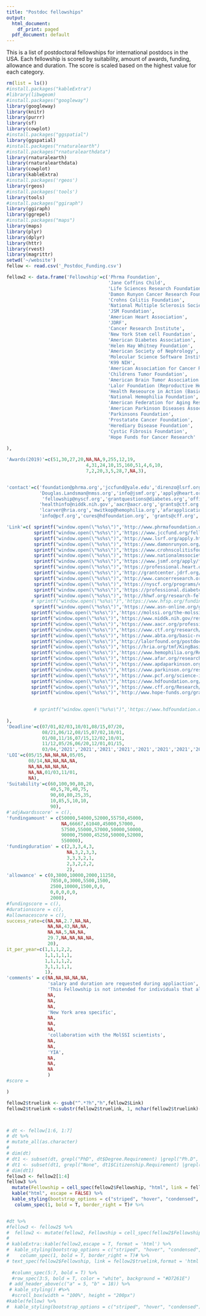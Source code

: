```yaml
---
title: "Postdoc fellowships"
output:
  html_document:
    df_print: paged
  pdf_document: default
---
```


This is a list of postdoctoral fellowships for international postdocs in the USA. Each fellowship is scored by suitability, amount of awards, funding, allowance and duration. The score is scaled based on the highest value for each category.


```r
rm(list = ls())
#install.packages("kableExtra")
#library(libwgeom)
#install.packages("googleway")
library(googleway)
library(knitr)
library(purrr)
library(sf)
library(cowplot)
#install.packages("ggspatial")
library(ggspatial)
#install.packages("rnaturalearth")
#install.packages("rnaturalearthdata")
library(rnaturalearth)
library(rnaturalearthdata)
library(cowplot)
library(kableExtra)
#install.packages('rgeos')
library(rgeos)
#install.packages('tools')
library(tools)
#install.packages("ggiraph")
library(ggiraph)
library(ggrepel)
#install.packages("maps")
library(maps)
library(plyr)
library(dplyr)
library(httr)
library(rvest)
library(magrittr)
setwd('~/website')
fellow <- read.csv('_Postdoc_Funding.csv')

fellow2 <- data.frame('Fellowship'=c('Phrma Foundation',
                                     'Jane Coffins Child',
                                     'Life Sciences Research Foundation',
                                     'Damon Runyon Cancer Research Foundation',
                                     'Crohns Colitis Foundation',
                                     'National Multiple Sclerosis Society',
                                     'JSM Foundation',
                                     'American Heart Association',
                                     'JDRF',
                                     'Cancer Research Institute',
                                     'New York Stem cell Foundation',
                                     'American Diabetes Association',
                                     'Helen Hay Whitney Foundation',
                                     'American Society of Nephrology',
                                     'Molecular Science Software Institute',
                                     'K99 NIH',
                                     'American Association for Cancer Research',
                                     'Childrens Tumor Foundation',
                                     'American Brain Tumor Association',
                                     'Lalor Foundation (Reproductive Health)',
                                     'Health Reseource in Action (Basic Science)',
                                     'National Hemophilia Foundation',
                                     'American Federation for Aging Research',
                                     'American Parkinson Diseases Association',
                                     'Parkinsons Foundation',
                                     'Prostatate Cancer Foundation',
                                     'Herediary Disease Foundation',
                                     'Cystic Fibrosis Foundation',
                                     'Hope Funds for Cancer Research'
  
),

'Awards(2019)'=c(51,30,27,20,NA,NA,9,255,12,19,
                             4,31,24,10,15,160,51,4,6,10,
                             7,2,20,3,5,28,7,NA,3),


'contact'=c('foundation@phrma.org','jccfund@yale.edu','direnzo@lsrf.org','awards@damonrunyon.org','grant@crohnscolitisfoundation.org',
            'Douglas.Landsman@nmss.org','info@jsmf.org','apply@heart.org','preawardsupport@jdrf.org','grants@cancerresearch.org',
             'fellowship@nyscf.org','grantquestions@diabetes.org','office@hhwf.org','grants@asn-online.org','info@molssi.org',
            'healthinfo@niddk.nih.gov','aacr@aacr.org','grants@ctf.org','info@abta.org','fellowshipmanager@gmafoundations.com',
            'lcarver@hria.org','mwitkop@hemophilia.org','afarapplication@afar.org','hgray@apdaparkinson.org','grants@parkinson.org',
            'info@pcf.org','cures@hdfoundation.org', 'grants@cff.org','grants@hope-funds.org'),

'Link'=c( sprintf("window.open(\"%s%s\")",'http://www.phrmafoundation.org/2018-awards/post-doctoral-fellowships', as.character('/')),
          sprintf("window.open(\"%s%s\")",'https://www.jccfund.org/fellowship-information', as.character('/')),
          sprintf("window.open(\"%s%s\")",'http://www.lsrf.org/apply.htm', as.character('l')),
          sprintf("window.open(\"%s%s\")",'https://www.damonrunyon.org/for-scientists/award-programs', as.character('/')),
          sprintf("window.open(\"%s%s\")",'https://www.crohnscolitisfoundation.org/research/grants-fellowships/research-fellowship-awards', as.character('/')),
          sprintf("window.open(\"%s%s\")",'https://www.nationalmssociety.org/For-Professionals/Researchers/Society-Funding/Training-Grants-and-Fellowships/Postdoctoral-Fellowships', as.character('/')),
          sprintf("window.open(\"%s%s\")",'https://www.jsmf.org/apply/fellowship', as.character('/')),
          sprintf("window.open(\"%s%s\")",'https://professional.heart.org/professional/ResearchPrograms/ApplicationInformation/UCM_443314_Postdoctoral-Fellowship.jsp', as.character('/')),
          sprintf("window.open(\"%s%s\")",'http://grantcenter.jdrf.org/rfa/postdoctoral-fellowships', as.character('/')),
          sprintf("window.open(\"%s%s\")",'http://www.cancerresearch.org/scientists/fellowships-grants/post-doctoral-fellows', as.character('/')),
          sprintf("window.open(\"%s%s\")",'https://nyscf.org/programs/extramural-grants/applicants/fellowship-awards', as.character('/')),
          sprintf("window.open(\"%s%s\")",'https://professional.diabetes.org/meetings/core-program', as.character('/')),
          sprintf("window.open(\"%s%s\")",'http://hhwf.org/research-fellowship', as.character('/')),
         # sprintf("window.open(\"%s%s\")",'https://www.hfsp.org/funding/hfsp-funding/postdoctoral-fellowships', as.character('/')) canada
          sprintf("window.open(\"%s%s\")",'https://www.asn-online.org/grants/fellowships', as.character('/')),
         sprintf("window.open(\"%s%s\")",'https://molssi.org/the-molssi-software-fellowship-program', as.character('/')),
         sprintf("window.open(\"%s%s\")",'https://www.niddk.nih.gov/research-funding/process/apply/funding-mechanisms/k-awards/k99-r00', as.character('/')),
         sprintf("window.open(\"%s%s\")",'https://www.aacr.org/professionals/research-funding/postdoctoral-and-clinical-research-fellow-grant-recipients', as.character('/')),
         sprintf("window.open(\"%s%s\")",'https://www.ctf.org/research/young-investigator-award-yia', as.character('/')),
         sprintf("window.open(\"%s%s\")",'https://www.abta.org/basic-research-fellowships', as.character('/')),
         sprintf("window.open(\"%s%s\")",'http://lalorfound.org/postdoctoral-fellowship-program', as.character('/')),
         sprintf("window.open(\"%s%s\")",'https://hria.org/tmf/KingBasic', as.character('/')),
         sprintf("window.open(\"%s%s\")",'https://www.hemophilia.org/Researchers-Healthcare-Providers/Research-Grant-Programs/Judith-Graham-Pool-Postdoctoral-Research-Fellowships', as.character('/')),
         sprintf("window.open(\"%s%s\")",'https://www.afar.org/research/funding/glenn-postdoc', as.character('/')),
         sprintf("window.open(\"%s%s\")",'https://www.apdaparkinson.org/research/research-opportunities/postdoctoral-research-fellowships', as.character('/')),
         sprintf("window.open(\"%s%s\")",'https://www.parkinson.org/research/information-for-researchers/early-career-fellowships/postdoctoral?_ga=2.7636154.908996889.1586645682-304117135.1586645682', as.character('/')),
         sprintf("window.open(\"%s%s\")",'https://www.pcf.org/science-impact/the-work-we-fund/young-investigator-awards', as.character('/')),
         sprintf("window.open(\"%s%s\")",'https://www.hdfoundation.org/funding-the-future-2', as.character('/')),
         sprintf("window.open(\"%s%s\")",'https://www.cff.org/Research/Researcher-Resources/Awards-and-Grants/Training-Awards/Postdoctoral-Research-Fellowship-Award', as.character('/')),
         sprintf("window.open(\"%s%s\")",'http://www.hope-funds.org/grants/eligibility-and-application', as.character('/'))

         
          # sprintf("window.open(\"%s%s\")",'https://www.hdfoundation.org/funding-the-future-2', as.character('/'))
          
),
'Deadline'=c(07/01,02/03,10/01,08/15,07/20,
             08/21,06/12,08/15,07/02,10/01,
             01/08,11/16,07/15,12/02,10/01,
             11/12,05/26,06/20,12/01,01/15,
             03/04,'2021','2021','2021','2021','2021','2021','2021','2021'),
'LOI'=c(05/15,NA,NA,NA,05/05,
        08/14,NA,NA,NA,NA,
        NA,NA,NA,NA,NA,
        NA,NA,01/03,11/01,
        NA),
'Suitability'=c(60,100,90,80,20,
                40,5,70,40,75,
                90,60,80,25,35,
                10,85,5,10,10,
                90),
#'adjAwardsscore' = c(),
'fundingamount' = c(50000,54000,52000,55750,45000,
                    NA,66667,61040,45000,57000,
                    57500,55000,57000,50000,50000,
                    90000,75000,45250,50000,52000,
                    550000),
'fundingduration' = c(2,3,3,4,3,
                      NA,3,2,3,3,
                      3,3,3,2,1,
                      2,3,2,2,2,
                      2),
'allowance' = c(0,3800,10000,2000,11250,
                7850,0,3000,5500,1500,
                2500,10000,1500,0,0,
                0,0,0,0,0,
                2000),
#fundingscore = c(),
#durationscore = c(),
#allownacescore = c(),
success_rate=c(NA,NA,2.7,NA,NA,
               NA,NA,43,NA,NA,
               NA,NA,5,NA,NA,
               29.7,NA,NA,NA,NA,
               20),
it_per_year=c(1,1,1,2,2,
              1,1,1,1,1,
              1,1,1,1,2,
              3,1,1,1,1,
              1),
'comments' = c(NA,NA,NA,NA,NA,
               'salary and duration are requested during appliaction',
               'This Fellowship is not intended for individuals that already have completed a Ph.D. or students that have already identified a postdoctoral position and a postdoctoral mentor as traditional funding mechanisms are better suited to these students.   Such applications are ineligible for consideration.',
               NA,
               NA,
               NA,
               'New York area specific',
               NA,
               NA,
               NA,
               'collaboration with the MolSSI scientists',
               NA,
               NA,
               'YIA',
               NA,
               NA,
               NA
               )
#score = 

)

fellow2$truelink <- gsub("^.*?h","h",fellow2$Link)
fellow2$truelink <-substr(fellow2$truelink, 1, nchar(fellow2$truelink)-1) 




```


```r
# dt <- fellow[1:6, 1:7]
# dt %>%
# mutate_all(as.character)
# 
# dim(dt)
# dt1 <- subset(dt, grepl("PhD", dt$Degree.Requirement) |grepl("Ph.D", dt$Degree.Requirement) )
# dt1 <- subset(dt1, grepl("None", dt1$Citizenship.Requirement) |grepl("visa", dt1$Citizenship.Requirement) | grepl("non-U.S.", dt1$Citizenship.Requirement) )
# dim(dt1)
fellow3 <- fellow2[1:4]
fellow3 %>% 
  mutate(Fellowship = cell_spec(fellow2$Fellowship, "html", link = fellow2$truelink)) %>%
  kable("html", escape = FALSE) %>%
  kable_styling(bootstrap_options = c("striped", "hover", "condensed", "responsive"), full_width = F) %>%
   column_spec(1, bold = T, border_right = T)# %>%


#dt %>%
#fellow3 <- fellow2$ %>% 
#  fellow2 <- mutate(fellow2, Fellowship = cell_spec(fellow2$Fellowship, link = fellow2$truelink,format = 'html'))
# 
# kableExtra::kable(fellow2,escape = T, format = 'html') %>%
#  kable_styling(bootstrap_options = c("striped", "hover", "condensed", "responsive"), full_width = F) %>%
#    column_spec(1, bold = T, border_right = T)# %>%
# text_spec(fellow2$Fellowship, link = fellow2$truelink,format = 'html')
 
  #column_spec(5:7, bold = T) %>%
  #row_spec(3:5, bold = T, color = "white", background = "#D7261E")
 # add_header_above(c("a" = 5, "b" = 18)) %>%
 # kable_styling() #%>%
  #scroll_box(width = "100%", height = "200px")
#kable(fellow) %>%
#  kable_styling(bootstrap_options = c("striped", "hover", "condensed"))

```


```r

```


